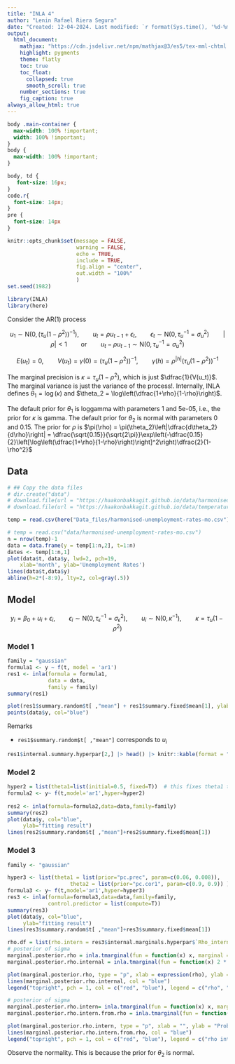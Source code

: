```yaml
---
title: "INLA 4"
author: "Lenin Rafael Riera Segura"
date: "Created: 12-04-2024. Last modified: `r format(Sys.time(), '%d-%m-%Y.')`"
output:
  html_document:
    mathjax: "https://cdn.jsdelivr.net/npm/mathjax@3/es5/tex-mml-chtml.js"
    highlight: pygments
    theme: flatly
    toc: true
    toc_float:
      collapsed: true
      smooth_scroll: true
    number_sections: true
    fig_caption: true
always_allow_html: true
---
```

```css
body .main-container {
  max-width: 100% !important;
  width: 100% !important;
}
body {
  max-width: 100% !important;
}

body, td {
   font-size: 16px;
}
code.r{
  font-size: 14px;
}
pre {
  font-size: 14px
}
```


```r
knitr::opts_chunk$set(message = FALSE, 
                      warning = FALSE, 
                      echo = TRUE, 
                      include = TRUE,
                      fig.align = "center",
                      out.width = "100%"
                      )
set.seed(1982)
```


```r
library(INLA)
library(here)
```


Consider the AR(1) process


$$
u_1 \sim \text{N}(0, (\tau_u(1-\rho^2))^{-1}), \qquad u_t = \rho u_{t-1} + \epsilon_t, \qquad \epsilon_t\sim \text{N}(0, \tau_u^{-1} = \sigma_u^2) \qquad |\rho|<1\qquad
\text{or}\qquad u_t - \rho u_{t-1} \sim \text{N}(0, \tau_u^{-1} = \sigma_u^2) 
$$

$$
E(u_t) = 0,\qquad V(u_t) = \gamma(0) = (\tau_u(1-\rho^2))^{-1}, \qquad \gamma(h) = \rho^{|h|}(\tau_u(1-\rho^2))^{-1}
$$

The marginal precision is $\kappa = \tau_u(1-\rho^2)$, which is just $\dfrac{1}{V(u_t)}$. The marginal variance is just the variance of the process!. Internally, INLA defines $\theta_1 = \log(\kappa)$ and $\theta_2 = \log\left(\dfrac{1+\rho}{1-\rho}\right)$.


The default prior for $\theta_1$ is loggamma with parameters 1 and 5e-05, i.e., the prior for $\kappa$ is gamma. The default prior for $\theta_2$ is normal with parameters 0 and 0.15. The prior for $\rho$ is $\pi(\rho) = \pi(\theta_2)\left|\dfrac{d\theta_2}{d\rho}\right| = \dfrac{\sqrt{0.15}}{\sqrt{2\pi}}\exp\left(-\dfrac{0.15}{2}\left[\log\left(\dfrac{1+\rho}{1-\rho}\right)\right]^2\right)\dfrac{2}{1-\rho^2}$

## Data

```r
# ## Copy the data files
# dir.create("data")
# download.file(url = "https://haakonbakkagit.github.io/data/harmonised-unemployment-rates-mo.csv", destfile = "data/harmonised-unemployment-rates-mo.csv")
# download.file(url = "https://haakonbakkagit.github.io/data/temperature-data", destfile = "data/temperature-data")

temp = read.csv(here("Data_files/harmonised-unemployment-rates-mo.csv"))
```


```r
# temp = read.csv("data/harmonised-unemployment-rates-mo.csv")
n = nrow(temp)-1
data = data.frame(y = temp[1:n,2], t=1:n)
dates <- temp[1:n,1]
plot(data$t, data$y, lwd=2, pch=19,
    xlab='month', ylab='Unemployment Rates')
lines(data$t,data$y)
abline(h=2*(-8:9), lty=2, col=gray(.5))
```

## Model

$$
y_i = \beta_0 + u_i + \epsilon_i, \qquad \epsilon_i\sim \text{N}(0, \tau_\epsilon^{-1} = \sigma_\epsilon^2), \qquad u_i \sim \text{N}(0, \kappa^{-1}), \qquad \kappa = \tau_u(1-\rho^2)
$$


### Model 1

```r
family = "gaussian"
formula1 <- y ~ f(t, model = 'ar1')
res1 <- inla(formula = formula1,
             data = data,
             family = family)
summary(res1)
```


```r
plot(res1$summary.random$t[ ,"mean"] + res1$summary.fixed$mean[1], ylab = "fitting result", type = "l")
points(data$y, col="blue")
```


::: {.alert .alert-info}
Remarks

- `res1$summary.random$t[ ,"mean"]`  corresponds to $u_i$
:::

```r
res1$internal.summary.hyperpar[2,] |> head() |> knitr::kable(format = "markdown", caption = "Internal hyperparameters")
```

### Model 2

```r
hyper2 = list(theta1=list(initial=0.5, fixed=T))  # this fixes theta1 to 0.5 so no inference is done
formula2 <- y~ f(t,model='ar1',hyper=hyper2)
  
res2 <- inla(formula=formula2,data=data,family=family)
summary(res2)
plot(data$y, col="blue",
     ylab="fitting result")
lines(res2$summary.random$t[ ,"mean"]+res2$summary.fixed$mean[1])
```

### Model 3

```r
family <- "gaussian"

hyper3 <- list(theta1 = list(prior="pc.prec", param=c(0.06, 0.008)),
                    theta2 = list(prior="pc.cor1", param=c(0.9, 0.9)) )
formula3 <- y~ f(t,model='ar1',hyper=hyper3)
res3 <- inla(formula=formula3,data=data,family=family,
             control.predictor = list(compute=T))
summary(res3)
plot(data$y, col="blue",
     ylab="fitting result")
lines(res3$summary.random$t[ ,"mean"]+res3$summary.fixed$mean[1])
```





```r
rho.df = list(rho.intern = res3$internal.marginals.hyperpar$`Rho_intern for t`, rho = res3$marginals.hyperpar$`Rho for t`)
# posterior of sigma
marginal.posterior.rho = inla.tmarginal(fun = function(x) x, marginal = rho.df$rho)
marginal.posterior.rho.internal = inla.tmarginal(fun = function(x) 2 * exp(x) / (1 + exp(x)) - 1, marginal = rho.df$rho.intern)

plot(marginal.posterior.rho, type = "p", xlab = expression(rho), ylab = "Probability density", col = "red")
lines(marginal.posterior.rho.internal, col = "blue")
legend("topright", pch = 1, col = c("red", "blue"), legend = c("rho", "rho from intern"))
```


```r
# posterior of sigma
marginal.posterior.rho.intern= inla.tmarginal(fun = function(x) x, marginal = rho.df$rho.intern)
marginal.posterior.rho.intern.from.rho = inla.tmarginal(fun = function(x) log((1 + x) / (1 - x)), marginal = rho.df$rho)

plot(marginal.posterior.rho.intern, type = "p", xlab = "", ylab = "Probability density", col = "red")
lines(marginal.posterior.rho.intern.from.rho, col = "blue")
legend("topright", pch = 1, col = c("red", "blue"), legend = c("rho intern", "rho intern from rho"))
```



Observe the normality. This is because the prior for $\theta_2$ is normal.

